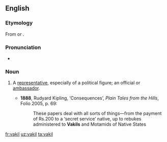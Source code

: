 ==English==

===Etymology===
From {{etyl|ur|en}} {{m|ur|وكيل|tr=wakil}} or {{etyl|hi|en}} {{m|hi|वकील}}.

===Pronunciation===
* {{IPA|/vəˈkiːl/|lang=en}}

===Noun===
{{en-noun}}

# {{label|en|India}} A [[representative]], especially of a political figure; an official or [[ambassador]].
#* '''1888''', Rudyard Kipling, ‘Consequences’, ''Plain Tales from the Hills'', Folio 2005, p. 69:
#*: These papers deal with all sorts of things—from the payment of Rs.200 to a ‘secret service’ native, up to rebukes administered to '''Vakils''' and Motamids of Native States

[[fr:vakil]]
[[uz:vakil]]
[[ta:vakil]]